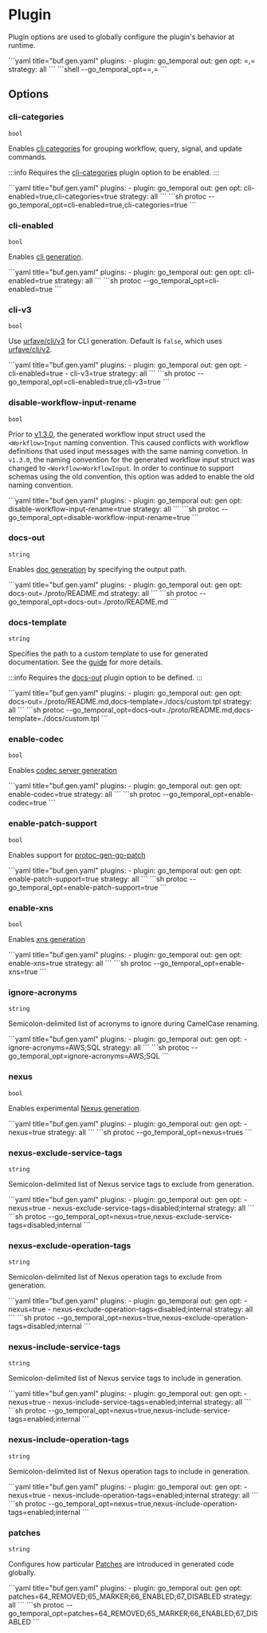 
# Plugin

Plugin options are used to globally configure the plugin's behavior at runtime.

<Tabs>
<TabItem value="buf" label="Buf">
```yaml title="buf.gen.yaml"
plugins:
  - plugin: go_temporal
    out: gen
    opt: <flag>=<value>,<flag>=<value>
    strategy: all
```
</TabItem>
<TabItem value="protoc" label="Protoc">
```shell
--go_temporal_opt=<flag>=<value>,<flag>=<value>
```
</TabItem>
</Tabs>

## Options

### cli-categories

`bool`

Enables [cli categories](https://cli.urfave.org/v2/examples/subcommands-categories/) for grouping workflow, query, signal, and update commands.

:::info
Requires the [cli-categories](#cli-enabled) plugin option to be enabled.
:::

<Tabs>
<TabItem value="cli-categories-buf" label="Buf">
```yaml title="buf.gen.yaml"
plugins:
  - plugin: go_temporal
    out: gen
    opt: cli-enabled=true,cli-categories=true
    strategy: all
```
</TabItem>
<TabItem value="cli-categories-protoc" label="Protoc">
```sh
protoc --go_temporal_opt=cli-enabled=true,cli-categories=true
```
</TabItem>
</Tabs>

### cli-enabled

`bool`

Enables [cli generation](/docs/guides/cli).

<Tabs>
<TabItem value="cli-enabled-buf" label="Buf">
```yaml title="buf.gen.yaml"
plugins:
  - plugin: go_temporal
    out: gen
    opt: cli-enabled=true
    strategy: all
```
</TabItem>
<TabItem value="cli-enabled-protoc" label="Protoc">
```sh
protoc --go_temporal_opt=cli-enabled=true
```
</TabItem>
</Tabs>

### cli-v3

`bool`

Use [urfave/cli/v3](https://cli.urfave.org/v3/getting-started/) for CLI generation. Default is `false`, which uses [urfave/cli/v2](https://cli.urfave.org/v2/getting-started/).

<Tabs>
<TabItem value="cli-v3-buf" label="Buf">
```yaml title="buf.gen.yaml"
plugins:
  - plugin: go_temporal
    out: gen
    opt: 
      - cli-enabled=true
      - cli-v3=true
    strategy: all
```
</TabItem>
<TabItem value="cli-v3-protoc" label="Protoc">
```sh
protoc --go_temporal_opt=cli-enabled=true,cli-v3=true
```
</TabItem>
</Tabs>

### disable-workflow-input-rename

`bool`

Prior to [v1.3.0](https://github.com/cludden/protoc-gen-go-temporal/releases/tag/v1.3.0), the generated workflow input struct used the `<Workflow>Input` naming convention. This caused conflicts with workflow definitions that used input messages with the same naming convetion. In `v1.3.0`, the naming convention for the generated workflow input struct was changed to `<Workflow>WorkflowInput`. In order to continue to support schemas using the old convention, this option was added to enable the old naming convention.

<Tabs>
<TabItem value="disable-workflow-input-rename-buf" label="Buf">
```yaml title="buf.gen.yaml"
plugins:
  - plugin: go_temporal
    out: gen
    opt: disable-workflow-input-rename=true
    strategy: all
```
</TabItem>
<TabItem value="disable-workflow-input-rename-protoc" label="Protoc">
```sh
protoc --go_temporal_opt=disable-workflow-input-rename=true
```
</TabItem>
</Tabs>

### docs-out

`string`

Enables [doc generation](/docs/guides/documentation) by specifying the output path.

<Tabs>
<TabItem value="docs-out-buf" label="Buf">
```yaml title="buf.gen.yaml"
plugins:
  - plugin: go_temporal
    out: gen
    opt: docs-out=./proto/README.md
    strategy: all
```
</TabItem>
<TabItem value="docs-out-protoc" label="Protoc">
```sh
protoc --go_temporal_opt=docs-out=./proto/README.md
```
</TabItem>
</Tabs>

### docs-template

`string`

Specifies the path to a custom template to use for generated documentation. See the [guide](/docs/guides/documentation) for more details.

:::info
Requires the [docs-out](#docs-out) plugin option to be defined.
:::

<Tabs>
<TabItem value="docs-template-buf" label="Buf">
```yaml title="buf.gen.yaml"
plugins:
  - plugin: go_temporal
    out: gen
    opt: docs-out=./proto/README.md,docs-template=./docs/custom.tpl
    strategy: all
```
</TabItem>
<TabItem value="docs-template-protoc" label="Protoc">
```sh
protoc --go_temporal_opt=docs-out=./proto/README.md,docs-template=./docs/custom.tpl
```
</TabItem>
</Tabs>

### enable-codec

`bool`

Enables [codec server generation](/docs/guides/codec-server)

<Tabs>
<TabItem value="enable-codec-buf" label="Buf">
```yaml title="buf.gen.yaml"
plugins:
  - plugin: go_temporal
    out: gen
    opt: enable-codec=true
    strategy: all
```
</TabItem>
<TabItem value="enable-codec-protoc" label="Protoc">
```sh
protoc --go_temporal_opt=enable-codec=true
```
</TabItem>
</Tabs>

### enable-patch-support

`bool`

Enables support for [protoc-gen-go-patch](https://github.com/alta/protopatch)

<Tabs>
<TabItem value="enable-patch-support-buf" label="Buf">
```yaml title="buf.gen.yaml"
plugins:
  - plugin: go_temporal
    out: gen
    opt: enable-patch-support=true
    strategy: all
```
</TabItem>
<TabItem value="enable-patch-support-protoc" label="Protoc">
```sh
protoc --go_temporal_opt=enable-patch-support=true
```
</TabItem>
</Tabs>

### enable-xns

`bool`

Enables [xns generation](/docs/guides/xns)

<Tabs>
<TabItem value="enable-xns-buf" label="Buf">
```yaml title="buf.gen.yaml"
plugins:
  - plugin: go_temporal
    out: gen
    opt: enable-xns=true
    strategy: all
```
</TabItem>
<TabItem value="enable-xns-protoc" label="Protoc">
```sh
protoc --go_temporal_opt=enable-xns=true
```
</TabItem>
</Tabs>

### ignore-acronyms

`string`

Semicolon-delimited list of acronyms to ignore during CamelCase renaming.

<Tabs>
<TabItem value="ignore-acronyms-buf" label="Buf">
```yaml title="buf.gen.yaml"
plugins:
  - plugin: go_temporal
    out: gen
    opt: 
      - ignore-acronyms=AWS;SQL
    strategy: all
```
</TabItem>
<TabItem value="ignore-acronyms-protoc" label="Protoc">
```sh
protoc --go_temporal_opt=ignore-acronyms=AWS;SQL
```
</TabItem>
</Tabs>

### nexus

`bool`

Enables experimental [Nexus generation](/docs/guides/nexus).

<Tabs>
<TabItem value="nexus-buf" label="Buf">
```yaml title="buf.gen.yaml"
plugins:
  - plugin: go_temporal
    out: gen
    opt: 
      - nexus=true
    strategy: all
```
</TabItem>
<TabItem value="nexus-protoc" label="Protoc">
```sh
protoc --go_temporal_opt=nexus=trues
```
</TabItem>
</Tabs>

### nexus-exclude-service-tags

`string`

Semicolon-delimited list of Nexus service tags to exclude from generation.

<Tabs>
<TabItem value="nexus-exclude-service-tags-buf" label="Buf">
```yaml title="buf.gen.yaml"
plugins:
  - plugin: go_temporal
    out: gen
    opt:
      - nexus=true
      - nexus-exclude-service-tags=disabled;internal
    strategy: all
```
</TabItem>
<TabItem value="nexus-exclude-service-tags-protoc" label="Protoc">
```sh
protoc --go_temporal_opt=nexus=true,nexus-exclude-service-tags=disabled;internal
```
</TabItem>
</Tabs>

### nexus-exclude-operation-tags

`string`

Semicolon-delimited list of Nexus operation tags to exclude from generation.

<Tabs>
<TabItem value="nexus-exclude-operation-tags-buf" label="Buf">
```yaml title="buf.gen.yaml"
plugins:
  - plugin: go_temporal
    out: gen
    opt:
      - nexus=true
      - nexus-exclude-operation-tags=disabled;internal
    strategy: all
```
</TabItem>
<TabItem value="nexus-exclude-operation-tags-protoc" label="Protoc">
```sh
protoc --go_temporal_opt=nexus=true,nexus-exclude-operation-tags=disabled;internal
```
</TabItem>
</Tabs>

### nexus-include-service-tags

`string`

Semicolon-delimited list of Nexus service tags to include in generation.

<Tabs>
<TabItem value="nexus-include-service-tags-buf" label="Buf">
```yaml title="buf.gen.yaml"
plugins:
  - plugin: go_temporal
    out: gen
    opt:
      - nexus=true
      - nexus-include-service-tags=enabled;internal
    strategy: all
```
</TabItem>
<TabItem value="nexus-include-service-tags-protoc" label="Protoc">
```sh
protoc --go_temporal_opt=nexus=true,nexus-include-service-tags=enabled;internal
```
</TabItem>
</Tabs>

### nexus-include-operation-tags

`string`

Semicolon-delimited list of Nexus operation tags to include in generation.

<Tabs>
<TabItem value="nexus-include-operation-tags-buf" label="Buf">
```yaml title="buf.gen.yaml"
plugins:
  - plugin: go_temporal
    out: gen
    opt:
      - nexus=true
      - nexus-include-operation-tags=enabled;internal
    strategy: all
```
</TabItem>
<TabItem value="nexus-include-operation-tags-protoc" label="Protoc">
```sh
protoc --go_temporal_opt=nexus=true,nexus-include-operation-tags=enabled;internal
```
</TabItem>
</Tabs>

### patches

`string`

Configures how particular [Patches](/docs/guides/patches) are introduced in generated code globally.

<Tabs>
<TabItem value="cli-enabled-buf" label="Buf">
```yaml title="buf.gen.yaml"
plugins:
  - plugin: go_temporal
    out: gen
    opt: patches=64_REMOVED;65_MARKER;66_ENABLED;67_DISABLED
    strategy: all
```
</TabItem>
<TabItem value="cli-enabled-protoc" label="Protoc">
```sh
protoc --go_temporal_opt=patches=64_REMOVED;65_MARKER;66_ENABLED;67_DISABLED
```
</TabItem>
</Tabs>
